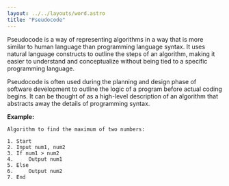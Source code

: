 ```yaml
---
layout: ../../layouts/word.astro
title: "Pseudocode"
---
```

Pseudocode is a way of representing algorithms in a way that is more similar to human language than programming language syntax. It uses natural language constructs to outline the steps of an algorithm, making it easier to understand and conceptualize without being tied to a specific programming language.

Pseudocode is often used during the planning and design phase of software development to outline the logic of a program before actual coding begins. It can be thought of as a high-level description of an algorithm that abstracts away the details of programming syntax.

**Example:**
```
Algorithm to find the maximum of two numbers:

1. Start
2. Input num1, num2
3. If num1 > num2
4.     Output num1
5. Else
6.     Output num2
7. End
```